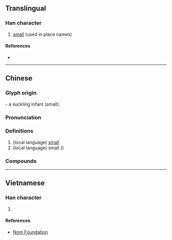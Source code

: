 {{character info/new}}
==Translingual==

===Han character===
{{Han char|rn=42|rad=小|as=02|sn=5|four=17902|canj=NSF|ids=⿱乃小}}

# [[small]] (used in place names)

====References====
* {{Han ref|kx=0297.011|hdz=10562.040|uh=5C15|ud=23573|bh=C9D4|bd=51668}}

----

==Chinese==
{{zh-forms}}

===Glyph origin===
{{Han compound|奶|t1=mother|小|t2=small|abb1=y|ls=ic}}- a suckling infant (small).

===Pronunciation===
{{zh-pron
|m=gǎ
|c=gaa1
|cat=a
}}

===Definitions===
{{zh-hanzi}}

# (local language) [[small]]
# (local language) small ({{n-g|used as a term of affection at the beginning of a person's nickname.}})

===Compounds===
{{zh-der|吐尔尕特山口|斯尕|艾提尕尔清真寺|曼尕賴|尕斯浩特市|尕海乡|尕涌乡|汗德尕特蒙古族乡|喀拉尕什牧场|尕海|克孜尔尕哈石窟|牙什尕镇|木尕拉鎮|尕巴|依连哈比尔尕山}}

----

==Vietnamese==

===Han character===
{{vi-readings|rs=小02|hanviet=ca}}

# {{defn|lang=vi|sort=小02}}

====References====
* [http://nomfoundation.org/common/nom_details.php?codepoint=5c15 Nom Foundation]